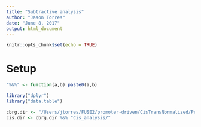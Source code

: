 ```yaml
---
title: "Subtractive analysis"
author: "Jason Torres"
date: "June 8, 2017"
output: html_document
---
```


```r
knitr::opts_chunk$set(echo = TRUE)
```

# Setup 

```r
"%&%" <- function(a,b) paste0(a,b)

library("dplyr")
library("data.table")

cbrg.dir <- "/Users/jtorres/FUSE2/promoter-driven/CisTransNormalized/PromoterDriven_cis_analysis/"
cis.dir <- cbrg.dir %&% "Cis_analysis/"

```

